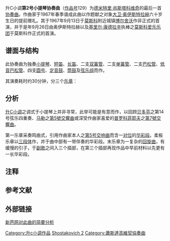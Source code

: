 {{Unreferenced|time=2020-11-17}}
{{NoteTA|G1=Music}}
升C小调'''第2号小提琴协奏曲'''（[[作品号|作品号]]129）为[[德米特里·肖斯塔科维奇|德米特里·肖斯塔科维奇]]的最后一首[[协奏曲|协奏曲]]。作曲家于1967年春季谱成此曲以作题献之对象[[大卫·奥伊斯特拉赫|大卫·奥伊斯特拉赫]]六十岁生日的提前赠礼。其于1967年9月13日于[[莫斯科|莫斯科]]附近城镇[[博尔舍沃|博尔舍沃]]作非正式的首演，并于是年9月26日由奥伊斯特拉赫以及[[基里尔·康德拉辛|基里尔·康德拉辛]]执棒之[[莫斯科爱乐乐团|莫斯科爱乐乐团]]于莫斯科作正式的首演。

== 谱面与结构 ==
此协奏曲为独奏[[小提琴|小提琴]]、[[短笛|短笛]]、[[长笛|长笛]]、二支[[双簧管|双簧管]]、二支[[单簧管|单簧管]]、二支[[巴松管|巴松管]]、[[低音巴松管|低音巴松管]]、四支[[圆号|圆号]]、[[定音鼓|定音鼓]]、[[筒鼓|筒鼓]]及[[弦乐组|弦乐组]]而作。

其演奏耗时约30分钟，分三个[[乐章|乐章]]：{{Ordered list|[[速度_(音樂)#基本速度標記|中板]]|柔板|柔板 — [[快板|快板]]|list_style_type=upper-roman}}

== 分析 ==
[[升C小调|升C小调]]之调式于小提琴上并非寻常，此举可能是有意而作，以回顾[[贝多芬|贝多芬]]之第14号弦乐四重奏、[[马勒伊科贝尔|马勒]]之[[第5號交響曲_(馬勒)|第5號交響曲]]或深受作曲家喜爱的[[普罗科菲耶夫|普罗科菲耶夫]]之[[第7號交響曲_(浦羅哥菲夫)|第7號交響曲]]。

第一乐章采奏鸣曲式，引用作曲家本人之[[第5号交响曲_(肖斯塔科维奇)|第5号交响曲]]而含一[[对位法|对位]]的[[华彩段|华彩段]]。柔板乐章以[[三段体|三段体]]作，并于曲中部有一带伴奏的华彩段。{{NoteTag|一般而言华彩段是不带伴奏的。}}末乐章为一复杂的[[回旋曲|回旋曲]]，有缓慢的引子，于[[副歌|副歌]]之间入三个插部，在第三个插部再现作品中早前材料以先更有一长华彩段。

== 注释 ==
{{NoteFoot}}

== 参考文献 ==
{{Portal|古典音乐}}

== 外部链接 ==
[https://www.sin80.com/work/shostakovich-violin-concerto-2 新芭网对此曲的简要分析]

{{肖斯塔科维奇协奏曲}}

[[Category:升c小调作品|Category:升c小调作品]]
[[Category:小提琴协奏曲|Shostakovich 2]]
[[Category:蕭斯達高維契協奏曲|Category:蕭斯達高維契協奏曲]]